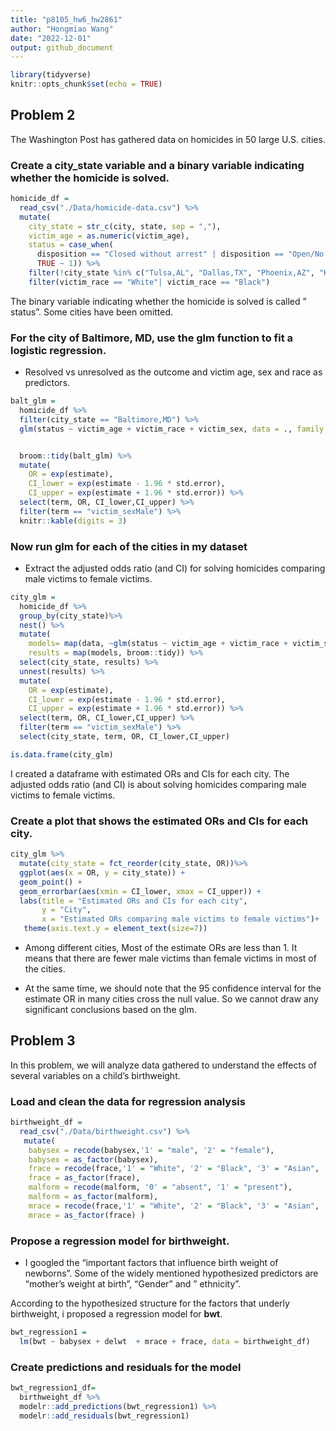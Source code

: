 ```yaml
---
title: "p8105_hw6_hw2861"
author: "Hongmiao Wang"
date: "2022-12-01"
output: github_document
---
```


```r
library(tidyverse)
knitr::opts_chunk$set(echo = TRUE)
```

## Problem 2
The Washington Post has gathered data on homicides in 50 large U.S. cities.

### Create a city_state variable and a binary variable indicating whether the homicide is solved. 
```r
homicide_df = 
  read_csv("./Data/homicide-data.csv") %>% 
  mutate(
    city_state = str_c(city, state, sep = ","),
    victim_age = as.numeric(victim_age),
    status = case_when(
      disposition == "Closed without arrest" | disposition == "Open/No arrest"   ~ 0,
      TRUE ~ 1)) %>% 
    filter(!city_state %in% c("Tulsa,AL", "Dallas,TX", "Phoenix,AZ", "Kansas City,MO"))%>% 
    filter(victim_race == "White"| victim_race == "Black")
```
The binary variable indicating whether the homicide is solved is called " status". Some cities have been omitted.


### For the city of Baltimore, MD, use the glm function to fit a logistic regression.

* Resolved vs unresolved as the outcome and victim age, sex and race as predictors.
```r
balt_glm = 
  homicide_df %>% 
  filter(city_state == "Baltimore,MD") %>% 
  glm(status ~ victim_age + victim_race + victim_sex, data = ., family = binomial())  


  broom::tidy(balt_glm) %>% 
  mutate(
    OR = exp(estimate),
    CI_lower = exp(estimate - 1.96 * std.error),
    CI_upper = exp(estimate + 1.96 * std.error)) %>% 
  select(term, OR, CI_lower,CI_upper) %>% 
  filter(term == "victim_sexMale") %>% 
  knitr::kable(digits = 3)
```


### Now run glm for each of the cities in my dataset

* Extract the adjusted odds ratio (and CI) for solving homicides comparing male victims to female victims.
```r
city_glm = 
  homicide_df %>% 
  group_by(city_state)%>% 
  nest() %>% 
  mutate(
    models= map(data, ~glm(status ~ victim_age + victim_race + victim_sex, data = .x)),
    results = map(models, broom::tidy)) %>% 
  select(city_state, results) %>% 
  unnest(results) %>% 
  mutate(
    OR = exp(estimate),
    CI_lower = exp(estimate - 1.96 * std.error),
    CI_upper = exp(estimate + 1.96 * std.error)) %>% 
  select(term, OR, CI_lower,CI_upper) %>% 
  filter(term == "victim_sexMale") %>% 
  select(city_state, term, OR, CI_lower,CI_upper) 

is.data.frame(city_glm)
```
I created a dataframe with estimated ORs and CIs for each city.
The adjusted odds ratio (and CI) is about solving homicides comparing male victims to female victims. 


### Create a plot that shows the estimated ORs and CIs for each city.
```r
city_glm %>% 
  mutate(city_state = fct_reorder(city_state, OR))%>% 
  ggplot(aes(x = OR, y = city_state)) + 
  geom_point() + 
  geom_errorbar(aes(xmin = CI_lower, xmax = CI_upper)) + 
  labs(title = "Estimated ORs and CIs for each city", 
       y = "City", 
       x = "Estimated ORs comparing male victims to female victims")+ 
   theme(axis.text.y = element_text(size=7))
```
* Among different cities, Most of the estimate ORs are less than 1. It means that there are fewer male victims than female victims in most of the cities.

* At the same time, we should note that the 95 confidence interval for the estimate OR in many cities cross the null value. So we cannot draw any significant conclusions based on the glm.


## Problem 3
In this problem, we will analyze data gathered to understand the effects of several variables on a child’s birthweight. 

### Load and clean the data for regression analysis
```r
birthweight_df = 
  read_csv("./Data/birthweight.csv") %>% 
   mutate(
    babysex = recode(babysex,'1' = "male", '2' = "female"),
    babysex = as_factor(babysex),
    frace = recode(frace,'1' = "White", '2' = "Black", '3' = "Asian", '4' = "Puerto Rican", '8' = "Other", '9' = "Unknown"),
    frace = as_factor(frace),
    malform = recode(malform, '0' = "absent", '1' = "present"),
    malform = as_factor(malform),
    mrace = recode(frace,'1' = "White", '2' = "Black", '3' = "Asian", '4' = "Puerto Rican", '8' = "Other", '9' = "Unknown"),
    mrace = as_factor(frace) )
```

### Propose a regression model for birthweight. 
* I googled the "important factors that influence birth weight of newborns". Some of the widely mentioned hypothesized predictors are "mother's weight at birth", "Gender" and " ethnicity".

According to the hypothesized structure for the factors that underly birthweight, i proposed a regression model for **bwt**.
```r
bwt_regression1 =
  lm(bwt ~ babysex + delwt  + mrace + frace, data = birthweight_df)
```

### Create predictions and residuals for the model
```r
bwt_regression1_df=
  birthweight_df %>% 
  modelr::add_predictions(bwt_regression1) %>% 
  modelr::add_residuals(bwt_regression1) 
```

